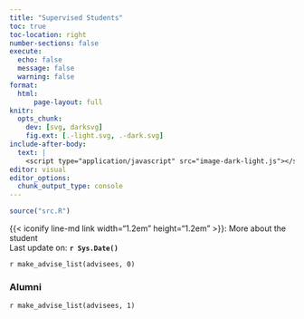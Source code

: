 ---
title: "Supervised Students"
toc: true
toc-location: right
number-sections: false
execute: 
  echo: false
  message: false
  warning: false
format: 
  html:
      page-layout: full
knitr: 
  opts_chunk: 
    dev: [svg, darksvg]
    fig.ext: [.-light.svg, .-dark.svg]
include-after-body:
  text: |
    <script type="application/javascript" src="image-dark-light.js"></script>
editor: visual
editor_options: 
  chunk_output_type: console
---

```{r, echo=FALSE, warning=FALSE, message=F}
source("src.R")
```

::: column-margin
{{< iconify line-md link width="1.2em" height="1.2em" >}}: More about the student \
Last update on: **`r Sys.Date()`**
:::

`r make_advise_list(advisees, 0)`  
  
### Alumni  
`r make_advise_list(advisees, 1)`  